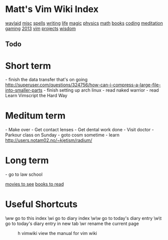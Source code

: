 = Matt's Vim Wiki Index =

[[waylaid]]
[[misc]]
[[spells]]
[[writing]]
[[life]]
[[magic]]
[[physics]]
[[math]]
[[books]]
[[coding]]
[[meditation]]
[[gaming]]
[[2013]]
[[vim]]
[[projects]]
[[wisdom]]

== Todo ==

= Short term =
- finish the data transfer that's on going http://superuser.com/questions/324756/how-can-i-compress-a-large-file-into-smaller-parts
- finish setting up arch linux 
- read naked warrior
- read Learn Vimscript the Hard Way

= Meditum term = 
- Make over
- Get contact lenses
- Get dental work done
- Visit doctor
- Parkour class on Sunday
- goto cosm sometime
- learn http://users.notam02.no/~kjetism/radium/

= Long term = 
- go to law school

[[movies to see]]
[[books to read]]

= Useful Shortcuts =

\ww             go to this index
\wi             go to diary index
\w\w            go to today's diary entry
\w\t            go to today's diary entry in new tab
\wr             rename the current page
:h vimwiki      view the manual for vim wiki
